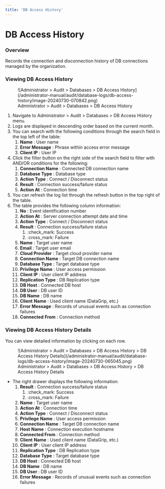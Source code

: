 ```yaml
---
title: 'DB Access History'
---
```


# DB Access History

### Overview

Records the connection and disconnection history of DB connections managed by the organization.

### Viewing DB Access History

<figure data-layout="center" data-align="center">
![Administrator &gt; Audit &gt; Databases &gt; DB Access History](/administrator-manual/audit/database-logs/db-access-history/image-20240730-070842.png)
<figcaption>
Administrator &gt; Audit &gt; Databases &gt; DB Access History
</figcaption>
</figure>

1. Navigate to Administrator &gt; Audit &gt; Databases &gt; DB Access History menu.
2. Logs are displayed in descending order based on the current month.
3. You can search with the following conditions through the search field in the top left of the table:
    1.  **Name**  : User name
    2.  **Error Message**  : Phrase within access error message 
    3.  **Client IP**  : User IP
4. Click the filter button on the right side of the search field to filter with AND/OR conditions for the following:
    1.  **Connection Name**  : Connected DB connection name
    2.  **Database Type** : Database type
    3.  **Action Type** : Connect / Disconnect status
    4.  **Result** : Connection success/failure status
    5.  **Action At**  : Connection time
5. You can refresh the log list through the refresh button in the top right of the table.
6. The table provides the following column information:
    1.  **No**  : Event identification number
    2.  **Action At**  : Server connection attempt date and time
    3.  **Action Type**  : Connect / Disconnect status
    4.  **Result**  : Connection success/failure status
        1. :check_mark: Success
        2. :cross_mark: Failure
    5.  **Name**  : Target user name
    6.  **Email**  : Target user email
    7.  **Cloud Provider**  : Target cloud provider name
    8.  **Connection Name**  : Target DB connection name
    9.  **Database Type**  : Target database type
    10.  **Privilege**   **Name**  : User access permission 
    11.  **Client IP**  : User client IP address
    12.  **Replication Type**  : DB Replication type
    13.  **DB Host**  : Connected DB host
    14.  **DB User**  : DB user ID
    15.  **DB Name**  : DB name
    16.  **Client**   **Name**  : Used client name (DataGrip, etc.)
    17.  **Error Message**  : Records of unusual events such as connection failures
    18.  **Connected**   **From**  : Connection method

### Viewing DB Access History Details

You can view detailed information by clicking on each row.

<figure data-layout="center" data-align="center">
![Administrator &gt; Audit &gt; Databases &gt; DB Access History &gt; DB Access History Details](/administrator-manual/audit/database-logs/db-access-history/image-20240730-065045.png)
<figcaption>
Administrator &gt; Audit &gt; Databases &gt; DB Access History &gt; DB Access History Details
</figcaption>
</figure>

* The right drawer displays the following information:
    1.  **Result**  : Connection success/failure status
        1. :check_mark: Success
        2. :cross_mark: Failure
    2.  **Name**  : Target user name
    3.  **Action At**  : Connection time
    4.  **Action Type** : Connect / Disconnect status
    5.  **Privilege**   **Name**  : User access permission 
    6.  **Connection Name**  : Target DB connection name
    7.  **Host**   **Name** : Connection execution hostname
    8.  **Connected From**  : Connection method
    9.  **Client**   **Name**  : Used client name (DataGrip, etc.)
    10.  **Client IP**  : User client IP address
    11.  **Replication Type**  : DB Replication type
    12.  **Database Type**  : Target database type
    13.  **DB Host**  : Connected DB host
    14.  **DB Name**  : DB name
    15.  **DB User**  : DB user ID
    16.  **Error Message**  : Records of unusual events such as connection failures
